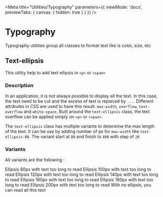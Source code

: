 
<Meta
  title="Utilities/Typography"
  parameters={{
    viewMode: 'docs',
    previewTabs: { canvas: { hidden: true } }
  }}
/>

# Typography

Typography utilities group all classes to format text like is color, size, etc

## Text-ellipsis

This utility help to add text ellipsis in `<p>` or `<span>`

### Description

In an application, it is not always possible to display all the text. In this case, the text need to be cut and the
excess of text is replaced by `...`. Different attributes in CSS are used to have this result: `max-width`, `overflow`, `text-overflow` and
`white-space`. Built around the `text-ellipsis` class, the text overflow can be applied simply on `<p>` or `<span>`.

The `text-ellipsis` class has multiple variants to determine the max length of the text. It can be use by adding number
of px for `max-width` like `text-ellipsis-80`. The variant start at `80` and finish to `400` with step of `20`

### Variants

All variants are the following :

<Canvas>
  <div class="flex-column">
    <span class="text-ellipsis-80">
      Ellipsis 80px with text too long to read
    </span>
    <span class="text-ellipsis-100">
      Ellipsis 100px with text too long to read
    </span>
    <span class="text-ellipsis-120">
      Ellipsis 120px with text too long to read
    </span>
    <span class="text-ellipsis-140">
      Ellipsis 140px with text too long to read
    </span>
    <span class="text-ellipsis-160">
      Ellipsis 160px with text too long to read
    </span>
    <span class="text-ellipsis-180">
      Ellipsis 180px with text too long to read
    </span>
    <span class="text-ellipsis-200">
      Ellipsis 200px with text too long to read
    </span>
    <span>
      With no ellipsis, you can read all this text
    </span>
  </div>
</Canvas>
